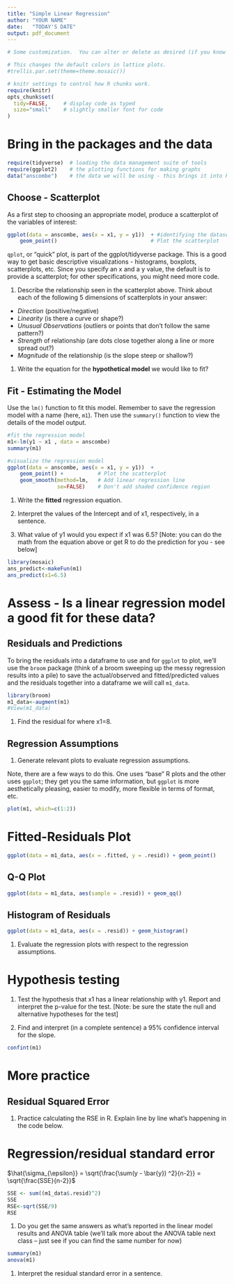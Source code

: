 ```yaml
---
title: "Simple Linear Regression"
author: "YOUR NAME"
date:   "TODAY'S DATE"
output: pdf_document
---
```


```r
# Some customization.  You can alter or delete as desired (if you know what you are doing).

# This changes the default colors in lattice plots.
#trellis.par.set(theme=theme.mosaic())  

# knitr settings to control how R chunks work.
require(knitr)
opts_chunk$set(
  tidy=FALSE,     # display code as typed
  size="small"    # slightly smaller font for code
)
```


# Bring in the packages and the data
```r
require(tidyverse)  # loading the data management suite of tools
require(ggplot2)    # the plotting functions for making graphs  
data("anscombe")    # the data we will be using - this brings it into R memory for you to use
```

## Choose - Scatterplot

As a first step to choosing an appropriate model, produce a scatterplot of the variables of interest:

```r
ggplot(data = anscombe, aes(x = x1, y = y1))  + #identifying the dataset and variable names
    geom_point()                              # Plot the scatterplot 
```

`qplot`, or "quick" plot, is part of the ggplot/tidyverse package. This is a good way to get basic descriptive visualizations - histograms, boxplots, scatterplots, etc.  Since you specify an x and a y value, the default is to provide a scatterplot; for other specifications, you might need more code.

1. Describe the relationship seen in the scatterplot above.  Think about each of the following 5 dimensions of scatterplots in your answer:

- *Direction* (positive/negative)
- *Linearity* (is there a curve or shape?)
- *Unusual Observations* (outliers or points that don't follow the same pattern?)
- *Strength* of relationship (are dots close together along a line or more spread out?)
- *Magnitude* of the relationship (is the slope steep or shallow?)




1. Write the equation for the **hypothetical model** we would like to fit?



## Fit - Estimating the Model
Use the `lm()` function to fit this model. Remember to save the regression model with a name (here, `m1`). Then use the `summary()` function to view the details of the model output.

```r

#fit the regression model
m1<-lm(y1 ~ x1 , data = anscombe)
summary(m1)

#visualize the regression model
ggplot(data = anscombe, aes(x = x1, y = y1))  +
    geom_point() +           # Plot the scatterplot 
    geom_smooth(method=lm,   # Add linear regression line
                se=FALSE)    # Don't add shaded confidence region
```


1. Write the **fitted** regression equation.

1. Interpret the values of the Intercept and of x1, respectively, in a sentence.

1. What value of y1 would you expect if x1 was 6.5?  [Note: you can do the math from the equation above or get R to do the prediction for you - see below]

```r
library(mosaic)
ans_predict<-makeFun(m1)
ans_predict(x1=6.5)
```

# Assess - Is a linear regression model a good fit for these data?

## Residuals and Predictions

To bring the residuals into a dataframe to use and for `ggplot` to plot, we'll use the `broom` package (think of a broom sweeping up the messy regression results into a pile) to save the actual/observed and fitted/predicted values and the residuals together into a dataframe we will call `m1_data`.

```r
library(broom)
m1_data<-augment(m1)
#View(m1_data)
```

1. Find the residual for where x1=8.

## Regression Assumptions

1. Generate relevant plots to evaluate regression assumptions.  

Note, there are a few ways to do this. One uses "base" R plots and the other uses `ggplot`; they get you the same information, but `ggplot` is more aesthetically pleasing, easier to modify, more flexible in terms of format, etc.
```r
plot(m1, which=c(1:2))
```

# Fitted-Residuals Plot

```r
ggplot(data = m1_data, aes(x = .fitted, y = .resid)) + geom_point()
```

## Q-Q Plot

```r
ggplot(data = m1_data, aes(sample = .resid)) + geom_qq()
```

## Histogram of Residuals

```r
ggplot(data = m1_data, aes(x = .resid)) + geom_histogram()
```

1. Evaluate the regression plots with respect to the regression assumptions.

# Hypothesis testing

1. Test the hypothesis that x1 has a linear relationship with y1. Report and interpret the p-value for the test. [Note: be sure the state the null and alternative hypotheses for the test]

1. Find and interpret (in a complete sentence) a 95% confidence interval for the slope.

```r
confint(m1)
```

# More practice

## Residual Squared Error
1. Practice calculating the RSE in R.  Explain line by line what's happening in the code below.

# Regression/residual standard error

$\hat{\sigma_{\epsilon}} = \sqrt{\frac{\sum(y - \bar{y}) ^2}{n-2}} = \sqrt{\frac{SSE}{n-2}}$

```r
SSE <- sum((m1_data$.resid)^2)
SSE
RSE<-sqrt(SSE/9)
RSE
```

1. Do you get the same answers as what's reported in the linear model results and ANOVA table (we'll talk more about the ANOVA table next class -- just see if you can find the same number for now)

```r
summary(m1)
anova(m1)
```

1. Interpret the residual standard error in a sentence.

